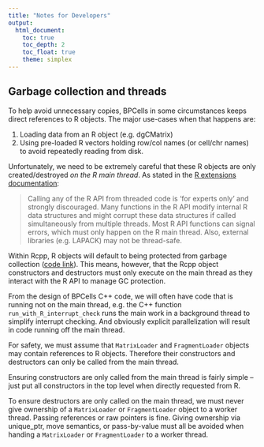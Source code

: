 ```yaml
---
title: "Notes for Developers"
output: 
  html_document:
    toc: true
    toc_depth: 2
    toc_float: true
    theme: simplex
---
```

## Garbage collection and threads

To help avoid unnecessary copies, BPCells in some circumstances keeps direct references
to R objects. The major use-cases when that happens are:

  1. Loading data from an R object (e.g. dgCMatrix)
  2. Using pre-loaded R vectors holding row/col names (or cell/chr names) 
    to avoid repeatedly reading from disk.

Unfortunately, we need to be extremely careful that these R objects are only created/destroyed
*on the R main thread*. As stated in the [R extensions documentation](https://cran.r-project.org/doc/manuals/r-release/R-exts.html#OpenMP-support):

> Calling any of the R API from threaded code is ‘for experts only’ and strongly discouraged. 
> Many functions in the R API modify internal R data structures and might corrupt these data structures if called simultaneously 
> from multiple threads. Most R API functions can signal errors, which must only happen on the R main thread. 
> Also, external libraries (e.g. LAPACK) may not be thread-safe. 

Within Rcpp, R objects will default to being protected from garbage collection ([code link](https://github.com/RcppCore/Rcpp/blob/master/inst/include/Rcpp/storage/PreserveStorage.h)).
This means, however, that the Rcpp object constructors and destructors must only execute on the main thread
as they interact with the R API to manage GC protection.

From the design of BPCells C++ code, we will often have code that is running not on the main 
thread, e.g. the C++ function `run_with_R_interrupt_check` runs the main work in a background
thread to simplify interrupt checking. And obviously explicit parallelization will result in code running
off the main thread. 

For safety, we must assume that `MatrixLoader` and `FragmentLoader` objects may contain references to R objects.
Therefore their constructors and destructors can only be called from the main thread.

Ensuring constructors are only called from the main thread is fairly simple -- just put all constructors in the top level
when directly requested from R. 

To ensure destructors are only called on the main thread, we must never give ownership of a `MatrixLoader` or `FragmentLoader` 
object to a worker thread. Passing references or raw pointers is fine. Giving ownership via unique_ptr, move semantics, 
or pass-by-value must all be avoided when handing a `MatrixLoader` or `FragmentLoader` to a worker thread.